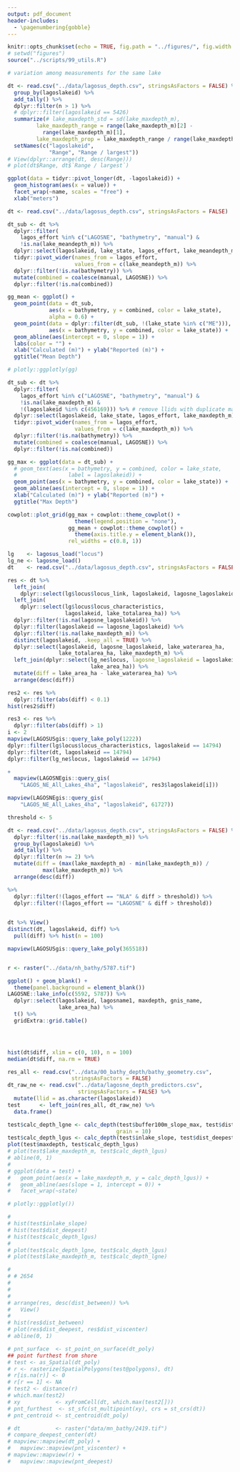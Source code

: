 ```yaml
---
output: pdf_document
header-includes: 
  - \pagenumbering{gobble}
---
```


```r
knitr::opts_chunk$set(echo = TRUE, fig.path = "../figures/", fig.width = 4, fig.height = 4)
# setwd("figures")
source("../scripts/99_utils.R")
```

```r
# variation among measurements for the same lake

dt <- read.csv("../data/lagosus_depth.csv", stringsAsFactors = FALSE) %>%
  group_by(lagoslakeid) %>%
  add_tally() %>%
  dplyr::filter(n > 1) %>%
  # dplyr::filter(lagoslakeid == 5426)
  summarize(# lake_maxdepth_std = sd(lake_maxdepth_m), 
         lake_maxdepth_range = range(lake_maxdepth_m)[2] - 
           range(lake_maxdepth_m)[1], 
         lake_maxdepth_prop = lake_maxdepth_range / range(lake_maxdepth_m)[2]) %>%
  setNames(c("lagoslakeid", 
             "Range", "Range / largest"))
# View(dplyr::arrange(dt, desc(Range)))
# plot(dt$Range, dt$`Range / largest`)

ggplot(data = tidyr::pivot_longer(dt, -lagoslakeid)) +
  geom_histogram(aes(x = value)) +
  facet_wrap(~name, scales = "free") +
  xlab("meters")
```

```r
dt <- read.csv("../data/lagosus_depth.csv", stringsAsFactors = FALSE)

dt_sub <- dt %>%
  dplyr::filter(
    lagos_effort %in% c("LAGOSNE", "bathymetry", "manual") &
    !is.na(lake_meandepth_m)) %>%
  dplyr::select(lagoslakeid, lake_state, lagos_effort, lake_meandepth_m) %>%
  tidyr::pivot_wider(names_from = lagos_effort, 
                     values_from = c(lake_meandepth_m)) %>%
  dplyr::filter(!is.na(bathymetry)) %>%
  mutate(combined = coalesce(manual, LAGOSNE)) %>%
  dplyr::filter(!is.na(combined))

gg_mean <- ggplot() +
  geom_point(data = dt_sub, 
             aes(x = bathymetry, y = combined, color = lake_state), 
             alpha = 0.6) +
  geom_point(data = dplyr::filter(dt_sub, !(lake_state %in% c("ME"))), 
             aes(x = bathymetry, y = combined, color = lake_state)) +
  geom_abline(aes(intercept = 0, slope = 1)) +
  labs(color = "") +
  xlab("Calculated (m)") + ylab("Reported (m)") +
  ggtitle("Mean Depth")

# plotly::ggplotly(gg)

dt_sub <- dt %>%
  dplyr::filter(
    lagos_effort %in% c("LAGOSNE", "bathymetry", "manual") &
    !is.na(lake_maxdepth_m) &
    !(lagoslakeid %in% c(456169))) %>% # remove llids with duplicate manual depth
  dplyr::select(lagoslakeid, lake_state, lagos_effort, lake_maxdepth_m) %>%
  tidyr::pivot_wider(names_from = lagos_effort, 
                     values_from = c(lake_maxdepth_m)) %>%
  dplyr::filter(!is.na(bathymetry)) %>%
  mutate(combined = coalesce(manual, LAGOSNE)) %>%
  dplyr::filter(!is.na(combined))

gg_max <- ggplot(data = dt_sub) +
  # geom_text(aes(x = bathymetry, y = combined, color = lake_state, 
  #                label = lagoslakeid)) +
  geom_point(aes(x = bathymetry, y = combined, color = lake_state)) +
  geom_abline(aes(intercept = 0, slope = 1)) +
  xlab("Calculated (m)") + ylab("Reported (m)") +
  ggtitle("Max Depth")

cowplot::plot_grid(gg_max + cowplot::theme_cowplot() +
                     theme(legend.position = "none"), 
                   gg_mean + cowplot::theme_cowplot() + 
                     theme(axis.title.y = element_blank()), 
                   rel_widths = c(0.8, 1))
```

```r
lg    <- lagosus_load("locus")
lg_ne <- lagosne_load()
dt    <- read.csv("../data/lagosus_depth.csv", stringsAsFactors = FALSE)

res <- dt %>% 
  left_join(
    dplyr::select(lg$locus$locus_link, lagoslakeid, lagosne_lagoslakeid)) %>%
  left_join(
    dplyr::select(lg$locus$locus_characteristics, 
                  lagoslakeid, lake_totalarea_ha)) %>%
  dplyr::filter(!is.na(lagosne_lagoslakeid)) %>%
  dplyr::filter(lagoslakeid == lagosne_lagoslakeid) %>%
  dplyr::filter(!is.na(lake_maxdepth_m)) %>%
  distinct(lagoslakeid, .keep_all = TRUE) %>%
  dplyr::select(lagoslakeid, lagosne_lagoslakeid, lake_waterarea_ha, 
                lake_totalarea_ha, lake_maxdepth_m) %>%
  left_join(dplyr::select(lg_ne$locus, lagosne_lagoslakeid = lagoslakeid, 
                          lake_area_ha)) %>%
  mutate(diff = lake_area_ha - lake_waterarea_ha) %>%
  arrange(desc(diff))

res2 <- res %>%
  dplyr::filter(abs(diff) < 0.1)
hist(res2$diff)

res3 <- res %>%
  dplyr::filter(abs(diff) > 1)
i <- 2
mapview(LAGOSUSgis::query_lake_poly(1222))
dplyr::filter(lg$locus$locus_characteristics, lagoslakeid == 14794)
dplyr::filter(dt, lagoslakeid == 14794)
dplyr::filter(lg_ne$locus, lagoslakeid == 14794)

+
  mapview(LAGOSNEgis::query_gis(
    "LAGOS_NE_All_Lakes_4ha", "lagoslakeid", res3$lagoslakeid[i]))

mapview(LAGOSNEgis::query_gis(
    "LAGOS_NE_All_Lakes_4ha", "lagoslakeid", 61727))

```

```r
threshold <- 5

dt <- read.csv("../data/lagosus_depth.csv", stringsAsFactors = FALSE) %>%
  dplyr::filter(!is.na(lake_maxdepth_m)) %>%
  group_by(lagoslakeid) %>%
  add_tally() %>%
  dplyr::filter(n >= 2) %>%
  mutate(diff = (max(lake_maxdepth_m) - min(lake_maxdepth_m)) / 
           max(lake_maxdepth_m)) %>%
  arrange(desc(diff))

%>%
  dplyr::filter(!(lagos_effort == "NLA" & diff > threshold)) %>%
  dplyr::filter(!(lagos_effort == "LAGOSNE" & diff > threshold))
  

dt %>% View()
distinct(dt, lagoslakeid, diff) %>%
  pull(diff) %>% hist(n = 100)

mapview(LAGOSUSgis::query_lake_poly(365518))


r <- raster("../data/nh_bathy/5787.tif")

ggplot() + geom_blank() + 
  theme(panel.background = element_blank())
LAGOSNE::lake_info(c(5592, 5787)) %>%
  dplyr::select(lagoslakeid, lagosname1, maxdepth, gnis_name, 
                lake_area_ha) %>%
  t() %>%
  gridExtra::grid.table()




hist(dt$diff, xlim = c(0, 10), n = 100)
median(dt$diff, na.rm = TRUE)

res_all <- read.csv("../data/00_bathy_depth/bathy_geometry.csv",
                    stringsAsFactors = FALSE)
dt_raw_ne <- read.csv("../data/lagosne_depth_predictors.csv",
                      stringsAsFactors = FALSE) %>%
  mutate(llid = as.character(lagoslakeid))
test      <- left_join(res_all, dt_raw_ne) %>%
  data.frame()

test$calc_depth_lgne <- calc_depth(test$buffer100m_slope_max, test$dist_deepest,
                                  grain = 10)
test$calc_depth_lgus <- calc_depth(test$inlake_slope, test$dist_deepest)
plot(test$maxdepth, test$calc_depth_lgus)
# plot(test$lake_maxdepth_m, test$calc_depth_lgus)
# abline(0, 1)
#
# ggplot(data = test) +
#   geom_point(aes(x = lake_maxdepth_m, y = calc_depth_lgus)) +
#   geom_abline(aes(slope = 1, intercept = 0)) +
#   facet_wrap(~state)

# plotly::ggplotly())

#
# hist(test$inlake_slope)
# hist(test$dist_deepest)
# hist(test$calc_depth_lgus)
#
# plot(test$calc_depth_lgne, test$calc_depth_lgus)
# plot(test$lake_maxdepth_m, test$calc_depth_lgne)

#
# # 2654
#
#
#
# arrange(res, desc(dist_between)) %>%
#   View()
#
# hist(res$dist_between)
# plot(res$dist_deepest, res$dist_viscenter)
# abline(0, 1)

# pnt_surface  <- st_point_on_surface(dt_poly)
## point furthest from shore
# test <- as_Spatial(dt_poly)
# r <- rasterize(SpatialPolygons(test@polygons), dt)
# r[is.na(r)] <- 0
# r[r == 1] <- NA
# test2 <- distance(r)
# which.max(test2)
# xy           <- xyFromCell(dt, which.max(test2[]))
# pnt_furthest  <- st_sfc(st_multipoint(xy), crs = st_crs(dt))
# pnt_centroid <- st_centroid(dt_poly)

# dt           <- raster("data/mn_bathy/2419.tif")
# compare_deepest_center(dt)
# mapview::mapview(dt_poly) +
#   mapview::mapview(pnt_viscenter) +
# mapview::mapview(r) +
#   mapview::mapview(pnt_deepest)

```
